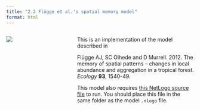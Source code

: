 ```yaml
---
title: "2.2 Flügge et al.'s spatial memory model"
format: html
---
```


:::: {.columns}
::: {.column width=35%}
[![](2.2-flugge-2012-spatial-bd.png)](2.2-flugge-2012-spatial-bd-noR.nlogox)
:::

::: {.column width=65%}
This is an implementation of the model described in

Flügge AJ, SC Olhede and D Murrell. 2012. The memory of spatial patterns – changes in local abundance and aggregation in a tropical forest. _Ecology_ **93**, 1540-49.

This model also requires [this NetLogo source file](distributions.nls) to run. You should place this file in the same folder as the model `.nlogo` file.
:::
::::